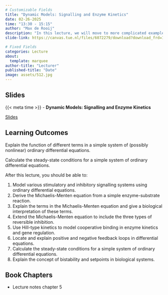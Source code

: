 ```yaml
---
# Customizable Fields
title: "Dynamic Models: Signalling and Enzyme Kinetics"
date: 02-26-2025
time: "13:30 - 15:15"
author: "Max de Rooij"
description: "In this lecture, we will move to more complicated examples of mass-action kinetics and use our knowledge of differential equations to describe signalling systems and feedback loops. We will also take a look at enzyme kinetics and the Michaelis-Menten equation, and extend this to be able to model reversible inhibition."
slide-link: https://canvas.tue.nl/files/6072279/download?download_frd=1

# Fixed Fields
categories: Lecture
about:
  template: marquee
author-title: "Lecturer"
published-title: "Date"
image: assets/512.jpg
---
```


## Slides
::: slide-deck
{{< meta time >}} - **Dynamic Models: Signalling and Enzyme Kinetics**

::: slides
[Slides]({{< meta slide-link >}})
:::
:::

## Learning Outcomes

::: {.callout-important title="Principal Learning Outcome 8"}
Explain the function of different terms in a simple system of (possibly nonlinear) ordinary differential equations.
:::
::: {.callout-important title="Principal Learning Outcome 9"}
Calculate the steady-state conditions for a simple system of ordinary differential equations.
:::


After this lecture, you should be able to:

1. Model various stimulatory and inhibitory signalling systems using ordinary differential equations.
2. Derive the Michaelis-Menten equation from a simple enzyme-substrate reaction.
3. Explain the terms in the Michaelis-Menten equation and give a biological interpretation of these terms.
4. Extend the Michaelis-Menten equation to include the three types of reversible inhibition.
5. Use Hill-type kinetics to model cooperative binding in enzyme kinetics and gene regulation.
6. Locate and explain positive and negative feedback loops in differential equations.
7. Calculate the steady-state conditions for a simple system of ordinary differential equations.
8. Explain the concept of bistability and setpoints in biological systems.

## Book Chapters
- Lecture notes chapter 5